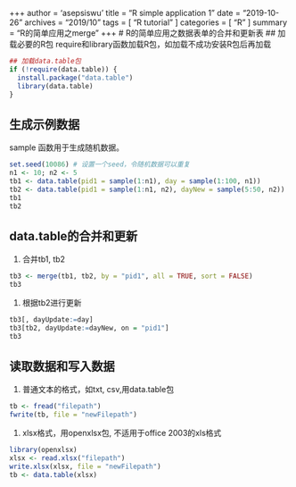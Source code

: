 +++
author = 'asepsiswu'
title = "R simple application 1"
date = "2019-10-26"
archives = "2019/10" 
tags = [ "R tutorial" ]
categories = [ "R" ]
summary = "R的简单应用之merge"
+++
# R的简单应用之数据表单的合并和更新表
## 加载必要的R包
require和library函数加载R包，如加载不成功安装R包后再加载
```r
## 加载data.table包
if (!require(data.table)) { 
  install.package("data.table")
  library(data.table)
}
```

## 生成示例数据
sample 函数用于生成随机数据。
```r
set.seed(10086) # 设置一个seed，令随机数据可以重复
n1 <- 10; n2 <- 5
tb1 <- data.table(pid1 = sample(1:n1), day = sample(1:100, n1))
tb2 <- data.table(pid1 = sample(1:n1, n2), dayNew = sample(5:50, n2))
tb1
tb2
```
## data.table的合并和更新
1. 合并tb1, tb2
```r
tb3 <- merge(tb1, tb2, by = "pid1", all = TRUE, sort = FALSE)
tb3
```
1. 根据tb2进行更新
```r
tb3[, dayUpdate:=day]
tb3[tb2, dayUpdate:=dayNew, on = "pid1"]
tb3

```

## 读取数据和写入数据
1. 普通文本的格式，如txt, csv,用data.table包
```r
tb <- fread("filepath")
fwrite(tb, file = "newFilepath")
```
1. xlsx格式，用openxlsx包, 不适用于office 2003的xls格式
```r
library(openxlsx)
xlsx <- read.xlsx("filepath")
write.xlsx(xlsx, file = "newFilepath")
tb <- data.table(xlsx) 
```
